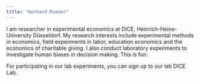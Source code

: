 ```yaml
---
title: "Gerhard Riener"
---
```


I am researcher in experimental economics at DICE, Heinrich-Heine-University Düsseldorf. My research interests include experimental methods in economics, field experiments in labor, education economics and the economics of charitable giving. I also conduct laboratory experiments to investigate human biases in decision making.
This is fun. 



For participating in our lab experiments, you can sign up to our lab DICE Lab.
